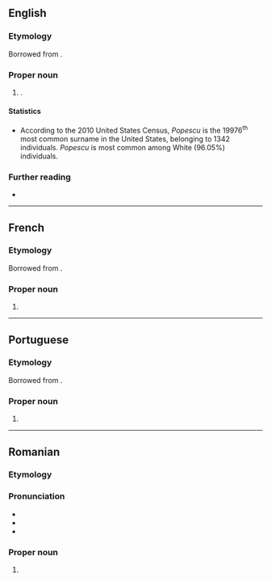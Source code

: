==English==
{{wikipedia}}

===Etymology===
Borrowed from {{bor|en|ro|Popescu}}.

===Proper noun===
{{en-proper noun|s}}

# {{surname|en|from=Romanian}}.

====Statistics====
* According to the 2010 United States Census, ''Popescu'' is the 19976<sup>th</sup> most common surname in the United States, belonging to 1342 individuals. ''Popescu'' is most common among White (96.05%) individuals.

===Further reading===
* {{R:en:DAFN}}

----

==French==

===Etymology===
Borrowed from {{bor|fr|ro|Popescu}}.

===Proper noun===
{{fr-proper noun}}

# {{surname|fr|from=Romanian}}

----

==Portuguese==

===Etymology===
Borrowed from {{bor|pt|ro|Popescu}}.

===Proper noun===
{{pt-proper noun|m|g2=f}}

# {{surname|pt|from=Romanian}}

----

==Romanian==

===Etymology===
{{suffix|ro|popă|t1=priest|escu}}

===Pronunciation===
* {{IPA|ro|[poˈpes.ku]}}
* {{audio|ro|LL-Q7913 (ron)-KlaudiuMihaila-Popescu.wav|Audio}}
* {{rhymes|ro|esku|s=3}}

===Proper noun===
{{ro-proper noun|g=m|gd=lui}}

# {{surname|ro|common}}